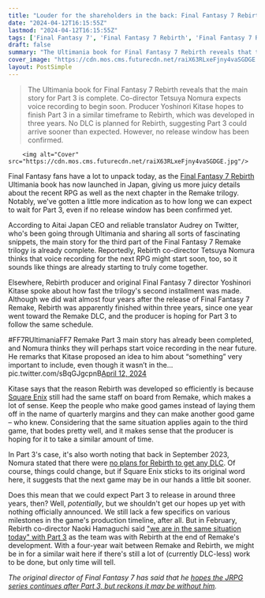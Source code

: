 ```yaml
---
title: "Louder for the shareholders in the back: Final Fantasy 7 Rebirth producer says Part 3 may be finished within just 3 years because the dev team hasn't been split up"
date: "2024-04-12T16:15:55Z"
lastmod: "2024-04-12T16:15:55Z"
tags: ['Final Fantasy 7', 'Final Fantasy 7 Rebirth', 'Final Fantasy 7 Remake', 'JRPG', 'RPG', 'Square Enix']
draft: false
summary: "The Ultimania book for Final Fantasy 7 Rebirth reveals that the main story for Part 3 is complete. Co-director Tetsuya Nomura expects voice recording to begin soon. Producer Yoshinori Kitase hopes to finish Part 3 in a similar timeframe to Rebirth, which was developed in three years. No DLC is planned for Rebirth, suggesting Part 3 could arrive sooner than expected. However, no release window has been confirmed."
cover_image: "https://cdn.mos.cms.futurecdn.net/raiX63RLxeFjny4vaSGDGE.jpg" 
layout: PostSimple
---
```

> The Ultimania book for Final Fantasy 7 Rebirth reveals that the main story for Part 3 is complete. Co-director Tetsuya Nomura expects voice recording to begin soon. Producer Yoshinori Kitase hopes to finish Part 3 in a similar timeframe to Rebirth, which was developed in three years. No DLC is planned for Rebirth, suggesting Part 3 could arrive sooner than expected. However, no release window has been confirmed.


        <img alt="Cover" src="https://cdn.mos.cms.futurecdn.net/raiX63RLxeFjny4vaSGDGE.jpg"/>
        
Final Fantasy fans have a lot to unpack today, as the [<u>Final Fantasy 7 Rebirth</u>](https://www.gamesradar.com/final-fantasy-7-rebirth-guide/) Ultimania book has now launched in Japan, giving us more juicy details about the recent RPG as well as the next chapter in the Remake trilogy. Notably, we've gotten a little more indication as to how long we can expect to wait for Part 3, even if no release window has been confirmed yet.

According to Aitai Japan CEO and reliable translator Audrey on Twitter, who's been going through Ultimania and sharing all sorts of fascinating snippets, the main story for the third part of the Final Fantasy 7 Remake trilogy is already complete. Reportedly, Rebirth co-director Tetsuya Nomura thinks that voice recording for the next RPG might start soon, too, so it sounds like things are already starting to truly come together.

Elsewhere, Rebirth producer and original Final Fantasy 7 director Yoshinori Kitase spoke about how fast the trilogy's second installment was made. Although we did wait almost four years after the release of Final Fantasy 7 Remake, Rebirth was apparently finished within three years, since one year went toward the Remake DLC, and the producer is hoping for Part 3 to follow the same schedule. 

#FF7RUltimaniaFF7 Remake Part 3 main story has already been completed, and Nomura thinks they will perhaps start voice recording in the near future. He remarks that Kitase proposed an idea to him about “something” very important to include, even though it wasn’t in the… pic.twitter.com/sBqGJgcpnB[April 12, 2024](https://twitter.com/aitaikimochi/status/1778673470882398372)

Kitase says that the reason Rebirth was developed so efficiently is because [Square Enix](https://www.gamesradar.com/uk/tag/square_enix/) still had the same staff on board from Remake, which makes a lot of sense. Keep the people who make good games instead of laying them off in the name of quarterly margins and they can make another good game – who knew. Considering that the same situation applies again to the third game, that bodes pretty well, and it makes sense that the producer is hoping for it to take a similar amount of time. 

In Part 3's case, it's also worth noting that back in September 2023, Nomura stated that there were [<u>no plans for Rebirth to get any DLC</u>](https://www.gamesradar.com/final-fantasy-7-rebirth-dlc-isnt-planned-right-now-says-tetsuya-nomura/). Of course, things could change, but if Square Enix sticks to its original word here, it suggests that the next game may be in our hands a little bit sooner. 

Does this mean that we could expect Part 3 to release in around three years, then? Well, *potentially*, but we shouldn't get our hopes up yet with nothing officially announced. We still lack a few specifics on various milestones in the game's production timeline, after all. But in February, Rebirth co-director Naoki Hamaguchi said [<u>"we are in the same situation today" with Part 3</u>](https://www.gamesradar.com/final-fantasy-7-remake-part-3-is-in-the-same-situation-today-as-rebirth-was-when-development-on-the-first-game-ended/) as the team was with Rebirth at the end of Remake's development. With a four-year wait between Remake and Rebirth, we might be in for a similar wait here if there's still a lot of (currently DLC-less) work to be done, but only time will tell. 

*The original director of Final Fantasy 7 has said that he *[<u><em>hopes the JRPG series continues after Part 3, but reckons it may be without him</em></u>](https://www.gamesradar.com/original-final-fantasy-7-director-hopes-the-jrpg-series-continues-after-the-remake-project-trilogy-ends-but-reckons-it-may-be-without-him/)*.*
        